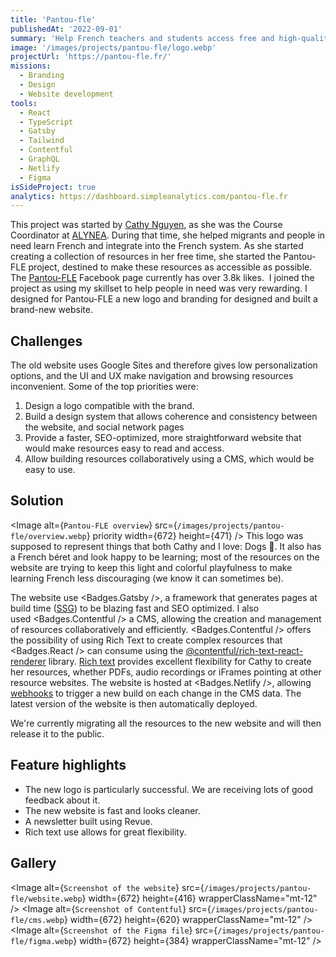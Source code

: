 ```yaml
---
title: 'Pantou-fle'
publishedAt: '2022-09-01'
summary: 'Help French teachers and students access free and high-quality resources to learn French as a foreign language.'
image: '/images/projects/pantou-fle/logo.webp'
projectUrl: 'https://pantou-fle.fr/'
missions:
  - Branding
  - Design
  - Website development
tools:
  - React
  - TypeScript
  - Gatsby
  - Tailwind
  - Contentful
  - GraphQL
  - Netlify
  - Figma
isSideProject: true
analytics: https://dashboard.simpleanalytics.com/pantou-fle.fr
---
```


This project was started by [Cathy Nguyen](https://www.linkedin.com/in/cathy-nguyen-014b8ba2/), as she was the Course Coordinator at [ALYNEA](https://alynea.org/). During that time, she helped migrants and people in need learn French and integrate into the French system. As she started creating a collection of resources in her free time, she started the Pantou-FLE project, destined to make these resources as accessible as possible. The [Pantou-FLE](https://www.facebook.com/apprendreAvecPantouFLE) Facebook page currently has over 3.8k likes. 
I joined the project as using my skillset to help people in need was very rewarding. I designed for Pantou-FLE a new logo and branding for designed and built a brand-new website.

## Challenges

The old website uses Google Sites and therefore gives low personalization options, and the UI and UX make navigation and browsing resources inconvenient.
Some of the top priorities were:

1. Design a logo compatible with the brand.
1. Build a design system that allows coherence and consistency between the website, and social network pages
1. Provide a faster, SEO-optimized, more straightforward website that would make resources easy to read and access.
1. Allow building resources collaboratively using a CMS, which would be easy to use.

## Solution

<Image
  alt={`Pantou-FLE overview`}
  src={`/images/projects/pantou-fle/overview.webp`}
  priority
  width={672}
  height={471}
/>
This logo was supposed to represent things that both Cathy and I love: Dogs 🐶. It
also has a French béret and look happy to be learning; most of the resources on the
website are trying to keep this light and colorful playfulness to make learning French
less discouraging (we know it can sometimes be).

The website use <Badges.Gatsby />, a framework that generates pages at build time ([SSG](https://www.gatsbyjs.com/docs/glossary/static-site-generator/)) to be blazing fast and SEO optimized. I also used <Badges.Contentful /> a CMS, allowing the creation and management of resources collaboratively and efficiently. <Badges.Contentful /> offers the possibility of using Rich Text to create complex resources that <Badges.React /> can consume using the [@contentful/rich-text-react-renderer](https://github.com/contentful/rich-text) library. [Rich text](https://github.com/contentful/rich-text) provides excellent flexibility for Cathy to create her resources, whether PDFs, audio recordings or iFrames pointing at other resource websites. The website is hosted at <Badges.Netlify />, allowing [webhooks](https://hookdeck.com/webhooks/guides/what-are-webhooks-how-they-work#what-is-a-webhook) to trigger a new build on each change in the CMS data. The latest version of the website is then automatically deployed.

We're currently migrating all the resources to the new website and will then release it to the public.

## Feature highlights

- The new logo is particularly successful. We are receiving lots of good feedback about it.
- The new website is fast and looks cleaner.
- A newsletter built using Revue.
- Rich text use allows for great flexibility.

## Gallery

<Image
  alt={`Screenshot of the website`}
  src={`/images/projects/pantou-fle/website.webp`}
  width={672}
  height={416}
  wrapperClassName="mt-12"
/>
<Image
  alt={`Screenshot of Contentful`}
  src={`/images/projects/pantou-fle/cms.webp`}
  width={672}
  height={620}
  wrapperClassName="mt-12"
/>
<Image
  alt={`Screenshot of the Figma file`}
  src={`/images/projects/pantou-fle/figma.webp`}
  width={672}
  height={384}
  wrapperClassName="mt-12"
/>

